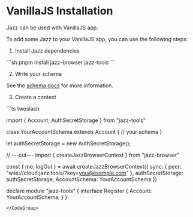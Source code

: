 

# VanillaJS Installation

Jazz can be used with VanillaJS app.

To add some Jazz to your VanillaJS app, you can use the following steps:

1. Install Jazz dependencies

<CodeGroup>
```sh
pnpm install jazz-browser jazz-tools
```
</CodeGroup>

2. Write your schema

See the [schema docs](/docs/schemas/covalues) for more information.

3. Create a context

<CodeGroup>
```ts twoslash

import { Account, AuthSecretStorage } from "jazz-tools"

class YourAccountSchema extends Account {
  // your schema
}

let authSecretStorage = new AuthSecretStorage();

// ---cut---
import { createJazzBrowserContext } from "jazz-browser"

const { me, logOut } = await createJazzBrowserContext({
    sync: { 
        peer: "wss://cloud.jazz.tools/?key=you@example.com"
    },
    authSecretStorage: authSecretStorage,
    AccountSchema: YourAccountSchema
})

declare module "jazz-tools" {
  interface Register {
     Account: YourAccountSchema;
  }
} 
```
</CodeGroup>
